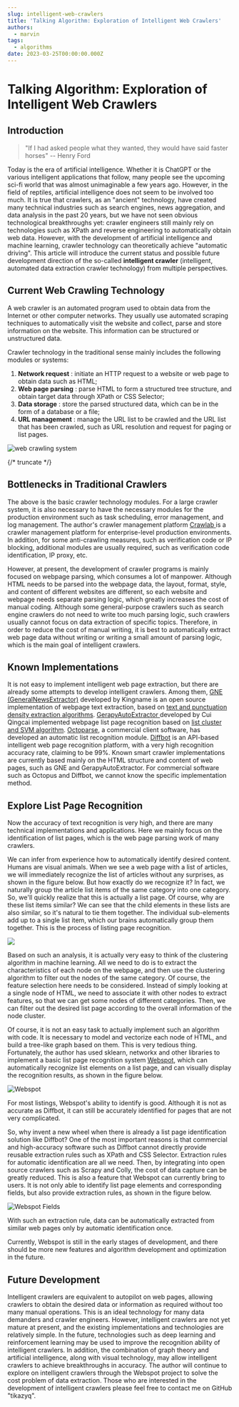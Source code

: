 ```yaml
---
slug: intelligent-web-crawlers
title: 'Talking Algorithm: Exploration of Intelligent Web Crawlers'
authors:
  - marvin
tags:
  - algorithms
date: 2023-03-25T00:00:00.000Z
---
```




# Talking Algorithm: Exploration of Intelligent Web Crawlers

## Introduction

> "If I had asked people what they wanted, they would have said faster horses" -- Henry Ford

Today is the era of artificial intelligence. Whether it is ChatGPT or the various intelligent applications that follow, many people see the upcoming sci-fi world that was almost unimaginable a few years ago. However, in the field of reptiles, artificial intelligence does not seem to be involved too much. It is true that crawlers, as an "ancient" technology, have created many technical industries such as search engines, news aggregation, and data analysis in the past 20 years, but we have not seen obvious technological breakthroughs yet: crawler engineers still mainly rely on technologies such as XPath and reverse engineering to automatically obtain web data. However, with the development of artificial intelligence and machine learning, crawler technology can theoretically achieve "automatic driving". This article will introduce the current status and possible future development direction of the so-called **intelligent crawler** (intelligent, automated data extraction crawler technology) from multiple perspectives.

## Current Web Crawling Technology

A web crawler is an automated program used to obtain data from the Internet or other computer networks. They usually use automated scraping techniques to automatically visit the website and collect, parse and store information on the website. This information can be structured or unstructured data.

Crawler technology in the traditional sense mainly includes the following modules or systems:

1. **Network request** : initiate an HTTP request to a website or web page to obtain data such as HTML;
2. **Web page parsing** : parse HTML to form a structured tree structure, and obtain target data through XPath or CSS Selector;
3. **Data storage** : store the parsed structured data, which can be in the form of a database or a file;
4. **URL management** : manage the URL list to be crawled and the URL list that has been crawled, such as URL resolution and request for paging or list pages.

![web crawling system](https://codao.crawlab.cn/images/2023-03-25-061834.png)

{/* truncate */}

## Bottlenecks in Traditional Crawlers

The above is the basic crawler technology modules. For a large crawler system, it is also necessary to have the necessary modules for the production environment such as task scheduling, error management, and log management. The author's crawler management platform [Crawlab ](https://www.crawlab.cn)is a crawler management platform for enterprise-level production environments. In addition, for some anti-crawling measures, such as verification code or IP blocking, additional modules are usually required, such as verification code identification, IP proxy, etc.

However, at present, the development of crawler programs is mainly focused on webpage parsing, which consumes a lot of manpower. Although HTML needs to be parsed into the webpage data, the layout, format, style, and content of different websites are different, so each website and webpage needs separate parsing logic, which greatly increases the cost of manual coding. Although some general-purpose crawlers such as search engine crawlers do not need to write too much parsing logic, such crawlers usually cannot focus on data extraction of specific topics. Therefore, in order to reduce the cost of manual writing, it is best to automatically extract web page data without writing or writing a small amount of parsing logic, which is the main goal of intelligent crawlers.

## Known Implementations

It is not easy to implement intelligent web page extraction, but there are already some attempts to develop intelligent crawlers. Among them, [GNE (GeneralNewsExtractor)](https://github.com/GeneralNewsExtractor/GeneralNewsExtractor) developed by Kingname is an open source implementation of webpage text extraction, based on [text and punctuation density extraction algorithms](https://kns.cnki.net/KCMS/detail/detail.aspx?dbcode=CJFQ&dbname=CJFDLAST2019&filename=GWDZ201908029&v=MDY4MTRxVHJXTTFGckNVUkxPZmJ1Wm5GQ2poVXJyQklqclBkTEc0SDlqTXA0OUhiWVI4ZVgxTHV4WVM3RGgxVDM=). [GerapyAutoExtractor ](https://github.com/Gerapy/GerapyAutoExtractor)developed by Cui Qingcai implemented webpage list page recognition based on [list cluster and SVM algorithm](https://cuiqingcai.com/9531.html). [Octoparse](https://www.octoparse.com/), a commercial client software, has developed an automatic list recognition module. [Diffbot](https://www.diffbot.com/) is an API-based intelligent web page recognition platform, with a very high recognition accuracy rate, claiming to be 99%. Known smart crawler implementations are currently based mainly on the HTML structure and content of web pages, such as GNE and GerapyAutoExtractor. For commercial software such as Octopus and Diffbot, we cannot know the specific implementation method.

## Explore List Page Recognition

Now the accuracy of text recognition is very high, and there are many technical implementations and applications. Here we mainly focus on the identification of list pages, which is the web page parsing work of many crawlers.

We can infer from experience how to automatically identify desired content. Humans are visual animals. When we see a web page with a list of articles, we will immediately recognize the list of articles without any surprises, as shown in the figure below. But how exactly do we recognize it? In fact, we naturally group the article list items of the same category into one category. So, we'll quickly realize that this is actually a list page. Of course, why are these list items similar? We can see that the child elements in these lists are also similar, so it's natural to tie them together. The individual sub-elements add up to a single list item, which our brains automatically group them together. This is the process of listing page recognition.

![](https://codao.crawlab.cn/images/2023-03-25-051730.png)

Based on such an analysis, it is actually very easy to think of the clustering algorithm in machine learning. All we need to do is to extract the characteristics of each node on the webpage, and then use the clustering algorithm to filter out the nodes of the same category. Of course, the feature selection here needs to be considered. Instead of simply looking at a single node of HTML, we need to associate it with other nodes to extract features, so that we can get some nodes of different categories. Then, we can filter out the desired list page according to the overall information of the node cluster.

Of course, it is not an easy task to actually implement such an algorithm with code. It is necessary to model and vectorize each node of HTML, and build a tree-like graph based on them. This is very tedious thing. Fortunately, the author has used sklearn, networkx and other libraries to implement a basic list page recognition system [Webspot](https://github.com/crawlab-team/webspot), which can automatically recognize list elements on a list page, and can visually display the recognition results, as shown in the figure below.

![Webspot](https://codao.crawlab.cn/images/2023-03-25-063054.png)

For most listings, Webspot's ability to identify is good. Although it is not as accurate as Diffbot, it can still be accurately identified for pages that are not very complicated.

So, why invent a new wheel when there is already a list page identification solution like Diffbot? One of the most important reasons is that commercial and high-accuracy software such as Diffbot cannot directly provide reusable extraction rules such as XPath and CSS Selector. Extraction rules for automatic identification are all we need. Then, by integrating into open source crawlers such as Scrapy and Colly, the cost of data capture can be greatly reduced. This is also a feature that Webspot can currently bring to users. It is not only able to identify list page elements and corresponding fields, but also provide extraction rules, as shown in the figure below.

![Webspot Fields](https://codao.crawlab.cn/images/2023-03-25-054928.png)

With such an extraction rule, data can be automatically extracted from similar web pages only by automatic identification once.

Currently, Webspot is still in the early stages of development, and there should be more new features and algorithm development and optimization in the future.

## Future Development

Intelligent crawlers are equivalent to autopilot on web pages, allowing crawlers to obtain the desired data or information as required without too many manual operations. This is an ideal technology for many data demanders and crawler engineers. However, intelligent crawlers are not yet mature at present, and the existing implementations and technologies are relatively simple. In the future, technologies such as deep learning and reinforcement learning may be used to improve the recognition ability of intelligent crawlers. In addition, the combination of graph theory and artificial intelligence, along with visual technology, may allow intelligent crawlers to achieve breakthroughs in accuracy. The author will continue to explore on intelligent crawlers through the Webspot project to solve the cost problem of data extraction. Those who are interested in the development of intelligent crawlers please feel free to contact me on GitHub "tikazyq".
